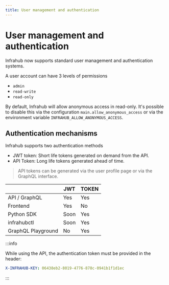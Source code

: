 ```yaml
---
title: User management and authentication
---
```


# User management and authentication

Infrahub now supports standard user management and authentication systems.

A user account can have 3 levels of permissions

- `admin`
- `read-write`
- `read-only`

By default, Infrahub will allow anonymous access in read-only. It's possible to disable this via the configuration `main.allow_anonymous_access` or via the environment variable `INFRAHUB_ALLOW_ANONYMOUS_ACCESS`.

## Authentication mechanisms

Infrahub supports two authentication methods

- JWT token: Short life tokens generated on demand from the API.
- API Token: Long life tokens generated ahead of time.

> API tokens can be generated via the user profile page or via the GraphQL interface.

|                    | JWT  | TOKEN |
| ------------------ | ---- | ----- |
| API / GraphQL      | Yes  | Yes   |
| Frontend           | Yes  | No    |
| Python SDK         | Soon | Yes   |
| infrahubctl        | Soon | Yes   |
| GraphQL Playground | No   | Yes   |

:::info

While using the API, the authentication token must be provided in the header:

```yaml
X-INFRAHUB-KEY: 06438eb2-8019-4776-878c-0941b1f1d1ec
```

:::
